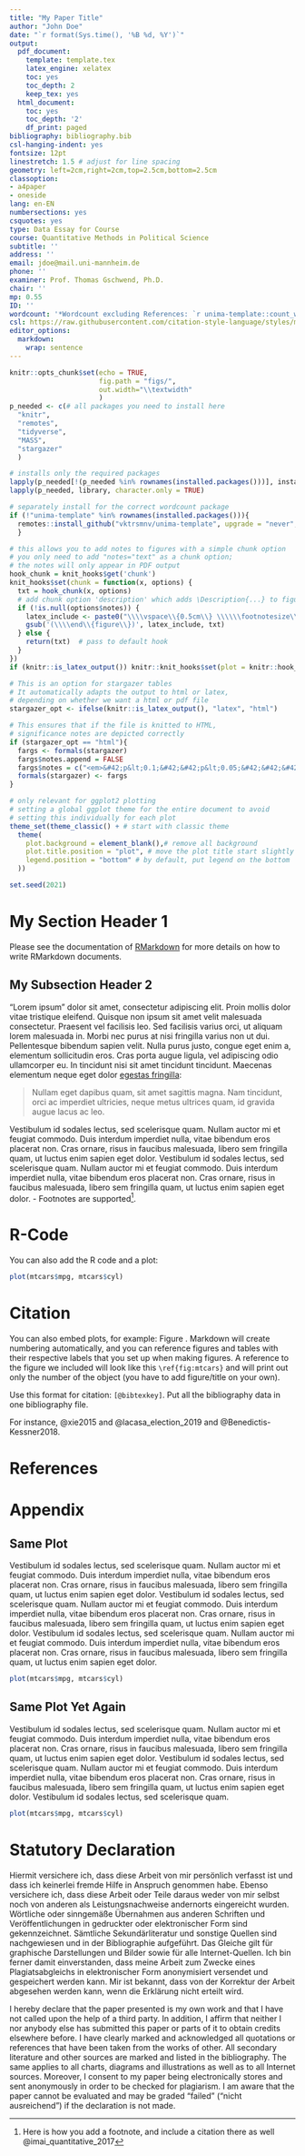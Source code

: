 ```yaml
---
title: "My Paper Title"
author: "John Doe"
date: "`r format(Sys.time(), '%B %d, %Y')`"
output:
  pdf_document:
    template: template.tex
    latex_engine: xelatex
    toc: yes
    toc_depth: 2
    keep_tex: yes
  html_document:
    toc: yes
    toc_depth: '2'
    df_print: paged
bibliography: bibliography.bib
csl-hanging-indent: yes
fontsize: 12pt 
linestretch: 1.5 # adjust for line spacing 
geometry: left=2cm,right=2cm,top=2.5cm,bottom=2.5cm
classoption:
- a4paper
- oneside
lang: en-EN
numbersections: yes
csquotes: yes
type: Data Essay for Course
course: Quantitative Methods in Political Science
subtitle: ''
address: ''
email: jdoe@mail.uni-mannheim.de
phone: ''
examiner: Prof. Thomas Gschwend, Ph.D.
chair: ''
mp: 0.55
ID: ''
wordcount: '*Wordcount excluding References: `r unima-template::count_words(knitr::current_input())`*' 
csl: https://raw.githubusercontent.com/citation-style-language/styles/master/american-political-science-association.csl
editor_options:
  markdown:
    wrap: sentence
---
```


```r
knitr::opts_chunk$set(echo = TRUE,
                      fig.path = "figs/",
                      out.width="\\textwidth"
                      )
p_needed <- c(# all packages you need to install here
  "knitr",
  "remotes",
  "tidyverse",
  "MASS",
  "stargazer"
  ) 

# installs only the required packages 
lapply(p_needed[!(p_needed %in% rownames(installed.packages()))], install.packages)
lapply(p_needed, library, character.only = TRUE)

# separately install for the correct wordcount package 
if (!"unima-template" %in% rownames(installed.packages())){
  remotes::install_github("vktrsmnv/unima-template", upgrade = "never", dependencies = TRUE)
  }

# this allows you to add notes to figures with a simple chunk option
# you only need to add "notes="text" as a chunk option; 
# the notes will only appear in PDF output
hook_chunk = knit_hooks$get('chunk')
knit_hooks$set(chunk = function(x, options) {
  txt = hook_chunk(x, options)
  # add chunk option 'description' which adds \Description{...} to figures
  if (!is.null(options$notes)) {
    latex_include <- paste0("\\\\vspace\\{0.5cm\\} \\\\\\footnotesize\\{\\\\textit\\{Notes: \\}", options$notes, "\\} \\1")
    gsub('(\\\\end\\{figure\\})', latex_include, txt) 
  } else {
    return(txt)  # pass to default hook
  }
})
if (knitr::is_latex_output()) knitr::knit_hooks$set(plot = knitr::hook_plot_tex)

# This is an option for stargazer tables
# It automatically adapts the output to html or latex,
# depending on whether we want a html or pdf file
stargazer_opt <- ifelse(knitr::is_latex_output(), "latex", "html")

# This ensures that if the file is knitted to HTML,
# significance notes are depicted correctly 
if (stargazer_opt == "html"){
  fargs <- formals(stargazer)
  fargs$notes.append = FALSE
  fargs$notes = c("<em>&#42;p&lt;0.1;&#42;&#42;p&lt;0.05;&#42;&#42;&#42;p&lt;0.01</em>")
  formals(stargazer) <- fargs
}

# only relevant for ggplot2 plotting
# setting a global ggplot theme for the entire document to avoid 
# setting this individually for each plot 
theme_set(theme_classic() + # start with classic theme 
  theme(
    plot.background = element_blank(),# remove all background 
    plot.title.position = "plot", # move the plot title start slightly 
    legend.position = "bottom" # by default, put legend on the bottom
  ))

set.seed(2021)

```

# My Section Header 1

Please see the documentation of [RMarkdown](http://rmarkdown.rstudio.com/) for more details on how to write RMarkdown documents.

## My Subsection Header 2

"Lorem ipsum" dolor sit amet, consectetur adipiscing elit.
Proin mollis dolor vitae tristique eleifend.
Quisque non ipsum sit amet velit malesuada consectetur.
Praesent vel facilisis leo.
Sed facilisis varius orci, ut aliquam lorem malesuada in.
Morbi nec purus at nisi fringilla varius non ut dui.
Pellentesque bibendum sapien velit.
Nulla purus justo, congue eget enim a, elementum sollicitudin eros.
Cras porta augue ligula, vel adipiscing odio ullamcorper eu.
In tincidunt nisi sit amet tincidunt tincidunt.
Maecenas elementum neque eget dolor [egestas fringilla](http://example.com):

> Nullam eget dapibus quam, sit amet sagittis magna.
> Nam tincidunt, orci ac imperdiet ultricies, neque metus ultrices quam, id gravida augue lacus ac leo.

Vestibulum id sodales lectus, sed scelerisque quam.
Nullam auctor mi et feugiat commodo.
Duis interdum imperdiet nulla, vitae bibendum eros placerat non.
Cras ornare, risus in faucibus malesuada, libero sem fringilla quam, ut luctus enim sapien eget dolor.
Vestibulum id sodales lectus, sed scelerisque quam.
Nullam auctor mi et feugiat commodo.
Duis interdum imperdiet nulla, vitae bibendum eros placerat non.
Cras ornare, risus in faucibus malesuada, libero sem fringilla quam, ut luctus enim sapien eget dolor.
- Footnotes are supported[^1].

[^1]: Here is how you add a footnote, and include a citation there as well @imai_quantitative_2017

# R-Code

You can also add the R code and a plot:

```r

plot(mtcars$mpg, mtcars$cyl)
```

# Citation

You can also embed plots, for example: Figure \ref{fig:mtcars}.
Markdown will create numbering automatically, and you can reference figures and tables with their respective labels that you set up when making figures.
A reference to the figure we included will look like this `\ref{fig:mtcars}` and will print out only the number of the object (you have to add figure/title on your own).

Use this format for citation: `[@bibtexkey]`.
Put all the bibliography data in one bibliography file.

For instance, @xie2015 and @lacasa_election_2019 and @Benedictis-Kessner2018.

\newpage

# References {.unnumbered}

\singlespacing

::: {#refs}
:::

\newpage

# Appendix {.unnumbered}
<!-- Line below depicts the content that should not be counted in the wordcount -->
<!---TC:ignore--->

<!-- The lines below adjust page numbering and figure/table numbering to add A before.  -->
```{=tex}
\renewcommand*{\thepage}{A\arabic{page}}
\renewcommand*{\thesubsection}{\Alph{subsection}.}
\renewcommand*{\thesubsubsection}{\alph{subsubsection}.}
\renewcommand\thefigure{A\arabic{figure}}   
\renewcommand\thetable{A\arabic{table}}  
\setcounter{figure}{0}
\setcounter{table}{0}
\setcounter{page}{1}
```

## Same Plot

Vestibulum id sodales lectus, sed scelerisque quam.
Nullam auctor mi et feugiat commodo.
Duis interdum imperdiet nulla, vitae bibendum eros placerat non.
Cras ornare, risus in faucibus malesuada, libero sem fringilla quam, ut luctus enim sapien eget dolor.
Vestibulum id sodales lectus, sed scelerisque quam.
Nullam auctor mi et feugiat commodo.
Duis interdum imperdiet nulla, vitae bibendum eros placerat non.
Cras ornare, risus in faucibus malesuada, libero sem fringilla quam, ut luctus enim sapien eget dolor.
Vestibulum id sodales lectus, sed scelerisque quam.
Nullam auctor mi et feugiat commodo.
Duis interdum imperdiet nulla, vitae bibendum eros placerat non.
Cras ornare, risus in faucibus malesuada, libero sem fringilla quam, ut luctus enim sapien eget dolor.

```r

plot(mtcars$mpg, mtcars$cyl)
```

## Same Plot Yet Again

Vestibulum id sodales lectus, sed scelerisque quam.
Nullam auctor mi et feugiat commodo.
Duis interdum imperdiet nulla, vitae bibendum eros placerat non.
Cras ornare, risus in faucibus malesuada, libero sem fringilla quam, ut luctus enim sapien eget dolor.
Vestibulum id sodales lectus, sed scelerisque quam.
Nullam auctor mi et feugiat commodo.
Duis interdum imperdiet nulla, vitae bibendum eros placerat non.
Cras ornare, risus in faucibus malesuada, libero sem fringilla quam, ut luctus enim sapien eget dolor.
Vestibulum id sodales lectus, sed scelerisque quam.


```r

plot(mtcars$mpg, mtcars$cyl)
```

\clearpage

# Statutory Declaration {.unnumbered}

Hiermit versichere ich, dass diese Arbeit von mir persönlich verfasst ist und dass ich keinerlei fremde Hilfe in Anspruch genommen habe.
Ebenso versichere ich, dass diese Arbeit oder Teile daraus weder von mir selbst noch von anderen als Leistungsnachweise andernorts eingereicht wurden.
Wörtliche oder sinngemäße Übernahmen aus anderen Schriften und Veröffentlichungen in gedruckter oder elektronischer Form sind gekennzeichnet.
Sämtliche Sekundärliteratur und sonstige Quellen sind nachgewiesen und in der Bibliographie aufgeführt.
Das Gleiche gilt für graphische Darstellungen und Bilder sowie für alle Internet-Quellen.
Ich bin ferner damit einverstanden, dass meine Arbeit zum Zwecke eines Plagiatsabgleichs in elektronischer Form anonymisiert versendet und gespeichert werden kann.
Mir ist bekannt, dass von der Korrektur der Arbeit abgesehen werden kann, wenn die Erklärung nicht erteilt wird.

```{=tex}
\SignatureAndDate{}
\renewcommand*{\thepage}{ }
```
\noindent I hereby declare that the paper presented is my own work and that I have not called upon the help of a third party.
In addition, I affirm that neither I nor anybody else has submitted this paper or parts of it to obtain credits elsewhere before.
I have clearly marked and acknowledged all quotations or references that have been taken from the works of other.
All secondary literature and other sources are marked and listed in the bibliography.
The same applies to all charts, diagrams and illustrations as well as to all Internet sources.
Moreover, I consent to my paper being electronically stores and sent anonymously in order to be checked for plagiarism.
I am aware that the paper cannot be evaluated and may be graded "failed" ("nicht ausreichend") if the declaration is not made.

\SignatureAndDateEng{}

<!-- Line below depicts the content that should not be counted in the wordcount -->
<!---TC:ignore--->
